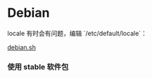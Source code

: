 = Debian =

locale 有时会有问题，编辑 `/etc/default/locale`：

{{{sh
LANG="en_US.UTF-8"
LANGUAGE="en_US.UTF-8"
LC_ALL="en_US.UTF-8"
}}}

[[local:/debian.sh|debian.sh]]

=== 使用 stable 软件包 ===

{{{sh
echo 'deb http://ftp.debian.org/debian stable main' >>/etc/apt/sources.list
apt update
apt -t stable install XXX...
}}}
